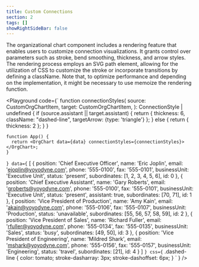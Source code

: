 ```yaml
---
title: Custom Connections
section: 2
tags: []
showRightSideBar: false
---
```


The organizational chart component includes a rendering feature that enables users to customize connection visualizations. It grants control over parameters such as stroke, bend smoothing, thickness, and arrow styles.
The rendering process employs an SVG path element, allowing for the utilization of CSS to customize the stroke or incorporate transitions by defining a className. Note that, to optimize performance and depending on the implementation,
it might be necessary to use memoize the rendering function.

<Playground
  code={`
    function connectionStyles(
      source: CustomOrgChartItem,
      target: CustomOrgChartItem,
    ): ConnectionStyle | undefined {
      if (source.assistant || target.assistant) {
        return {
          thickness: 6,
          className: "dashed-line",
          targetArrow: {type: 'triangle'}
        };
      } else {
        return { thickness: 2 };
      }
    }
  
    function App() {
      return <OrgChart data={data} connectionStyles={connectionStyles}></OrgChart>;
    }
`}
  data={`
    [
      {
    position: 'Chief Executive Officer',
    name: 'Eric Joplin',
    email: 'ejoplin@yoyodyne.com',
    phone: '555-0100',
    fax: '555-0101',
    businessUnit: 'Executive Unit',
    status: 'present',
    subordinates: [1, 2, 3, 4, 5, 6],
    id: 0
  },
  {
    position: 'Chief Executive Assistant',
    name: 'Gary Roberts',
    email: 'groberts@yoyodyne.com',
    phone: '555-0100',
    fax: '555-0101',
    businessUnit: 'Executive Unit',
    status: 'present',
    assistant: true,
    subordinates: [70, 71],
    id: 1
  },
  {
    position: 'Vice President of Production',
    name: 'Amy Kain',
    email: 'akain@yoyodyne.com',
    phone: '555-0106',
    fax: '555-0107',
    businessUnit: 'Production',
    status: 'unavailable',
    subordinates: [55, 56, 57, 58, 59],
    id: 2
  },
  {
    position: 'Vice President of Sales',
    name: 'Richard Fuller',
    email: 'rfuller@yoyodyne.com',
    phone: '555-0134',
    fax: '555-0135',
    businessUnit: 'Sales',
    status: 'busy',
    subordinates: [49, 50],
    id: 3
  },
  {
    position: 'Vice President of Engineering',
    name: 'Mildred Shark',
    email: 'mshark@yoyodyne.com',
    phone: '555-0156',
    fax: '555-0157',
    businessUnit: 'Engineering',
    status: 'travel',
    subordinates: [21],
    id: 4
  }
  ]
  `}
  css={`
    .dashed-line {
        color: tomato;
        stroke-dasharray: 3px;
        stroke-dashoffset: 6px;
    }
`
  }
/>
